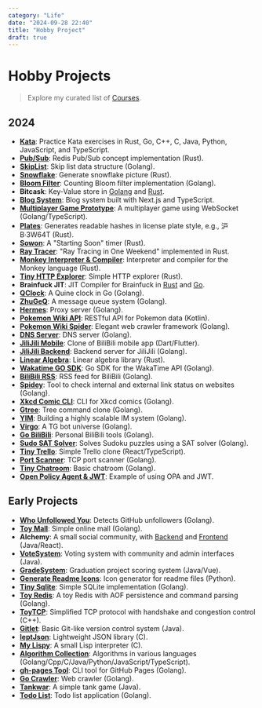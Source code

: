 ```yaml
---
category: "Life"
date: "2024-09-28 22:40"
title: "Hobby Project"
draft: true
---
```


# Hobby Projects

> Explore my curated list of [Courses](https://xmchx.vercel.app/post/other/cs-course).

## 2024

- **[Kata](https://xmchx.vercel.app/post/other/kata)**: Practice Kata exercises in Rust, Go, C++, C, Java, Python, JavaScript, and TypeScript.
- **[Pub/Sub](https://github.com/Ysoding/pubsub)**: Redis Pub/Sub concept implementation (Rust).
- **[SkipList](https://github.com/Ysoding/skiplist)**: Skip list data structure (Golang).
- **[Snowflake](https://github.com/Ysoding/snowflake)**: Generate snowflake picture (Rust).
- **[Bloom Filter](https://github.com/Ysoding/bloom_filter)**: Counting Bloom filter implementation (Golang).
- **Bitcask**: Key-Value store in [Golang](https://github.com/Ysoding/bitcask-go) and [Rust](https://github.com/Ysoding/bitcask).
- **[Blog System](https://github.com/xmchxup/blog)**: Blog system built with Next.js and TypeScript.
- **[Multiplayer Game Prototype](https://github.com/Ysoding/multiplayer-game-prototype)**: A multiplayer game using WebSocket (Golang/TypeScript).
- **[Plates](https://github.com/Ysoding/plates)**: Generates readable hashes in license plate style, e.g., 沪 B·3W64T (Rust).
- **[Sowon](https://github.com/Ysoding/sowon-rust/tree/main)**: A "Starting Soon" timer (Rust).
- **[Ray Tracer](https://github.com/Ysoding/raytracer)**: "Ray Tracing in One Weekend" implemented in Rust.
- **[Monkey Interpreter & Compiler](https://github.com/Ysoding/monkey-rust)**: Interpreter and compiler for the Monkey language (Rust).
- **[Tiny HTTP Explorer](https://github.com/Ysoding/tiny-http-explorer)**: Simple HTTP explorer (Rust).
- **Brainfuck JIT**: JIT Compiler for Brainfuck in [Rust](https://github.com/Ysoding/jitbf-rust) and [Go](https://github.com/Ysoding/jitbf).
- **[QClock](https://github.com/Ysoding/qclock-go)**: A Quine clock in Go (Golang).
- **[ZhuGeQ](https://github.com/Ysoding/zhugeQ)**: A message queue system (Golang).
- **[Hermes](https://github.com/Ysoding/Hermes)**: Proxy server (Golang).
- **[Pokemon Wiki API](https://github.com/Ysoding/pokemon-api)**: RESTful API for Pokemon data (Kotlin).
- **[Pokemon Wiki Spider](https://github.com/Ysoding/pokemon-wiki-spider)**: Elegant web crawler framework (Golang).
- **[DNS Server](https://github.com/Ysoding/go-dns)**: DNS server (Golang).
- **[JiliJili Mobile](https://github.com/Ysoding/jilijili-mobile)**: Clone of BiliBili mobile app (Dart/Flutter).
- **[JiliJili Backend](https://github.com/Ysoding/jilijili)**: Backend server for JiliJili (Golang).
- **[Linear Algebra](https://github.com/Ysoding/linear-algebra)**: Linear algebra library (Rust).
- **[Wakatime GO SDK](https://github.com/Ysoding/wakatime-go)**: Go SDK for the WakaTime API (Golang).
- **[BiliBili RSS](https://github.com/Ysoding/bilibilirss)**: RSS feed for BiliBili (Golang).
- **[Spidey](https://github.com/Ysoding/spidey)**: Tool to check internal and external link status on websites (Golang).
- **[Xkcd Comic CLI](https://github.com/Ysoding/xkcd)**: CLI for Xkcd comics (Golang).
- **[Gtree](https://github.com/Ysoding/gtree)**: Tree command clone (Golang).
- **[YIM](https://github.com/Ysoding/yim)**: Building a highly scalable IM system (Golang).
- **[Virgo](https://github.com/Ysoding/virgo)**: A TG bot universe (Golang).
- **[Go BiliBili](https://github.com/XmchxUp/goBiliBili)**: Personal BiliBili tools (Golang).
- **[Sudo SAT Solver](https://github.com/XmchxUp/goSudoku)**: Solves Sudoku puzzles using a SAT solver (Golang).
- **[Tiny Trello](https://github.com/Ysoding/tiny-trello)**: Simple Trello clone (React/TypeScript).
- **[Port Scanner](https://github.com/XmchxUp/goPortScanner)**: TCP port scanner (Golang).
- **[Tiny Chatroom](https://github.com/XmchxUp/goTinyChatroom)**: Basic chatroom (Golang).
- **[Open Policy Agent & JWT](https://github.com/XmchxUp/opa-jwt-example)**: Example of using OPA and JWT.

## Early Projects

- **[Who Unfollowed You](https://github.com/XmchxUp/who-unfollow-you)**: Detects GitHub unfollowers (Golang).
- **[Toy Mall](https://github.com/XmchxUp/ToyMall)**: Simple online mall (Golang).
- **Alchemy**: A small social community, with [Backend](https://github.com/XmchxUp/alchemy-backend) and [Frontend](https://github.com/XmchxUp/alchemy-frontend) (Java/React).
- **[VoteSystem](https://github.com/XmchxUp/VoteSystem)**: Voting system with community and admin interfaces (Java).
- **[GradeSystem](https://github.com/cs-learning-every-day/GradeSystem)**: Graduation project scoring system (Java/Vue).
- **[Generate Readme Icons](https://github.com/XmchxUp/generate-readme-icons)**: Icon generator for readme files (Python).
- **[Tiny Sqlite](https://github.com/Ysoding/go-sqlite)**: Simple SQLite implementation (Golang).
- **[Toy Redis](https://github.com/Ysoding/redis-go)**: A toy Redis with AOF persistence and command parsing (Golang).
- **[ToyTCP](https://github.com/cs-learning-every-day/CS144-Fa21)**: Simplified TCP protocol with handshake and congestion control (C++).
- **[Gitlet](https://github.com/cs-learning-every-day/cs61b-code-sp21/blob/master/proj2/gitlet-design.md)**: Basic Git-like version control system (Java).
- **[leptJson](https://github.com/XmchxUp/leptJson)**: Lightweight JSON library (C).
- **[My Lispy](https://github.com/XmchxUp/mylispy)**: A small Lisp interpreter (C).
- **[Algorithm Collection](https://github.com/XmchxUp/algorithm)**: Algorithms in various languages (Golang/Cpp/C/Java/Python/JavaScript/TypeScript).
- **[gh-pages Tool](https://github.com/XmchxUp/go_gh_page_tool)**: CLI tool for GitHub Pages (Golang).
- **[Go Crawler](https://github.com/cs-learning-every-day/go-crawler)**: Web crawler (Golang).
- **[Tankwar](https://github.com/cs-learning-every-day/Tankwar)**: A simple tank game (Java).
- **[Todo List](https://github.com/cs-learning-every-day/go-todolist)**: Todo list application (Golang).
